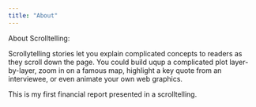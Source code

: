 ```yaml
---
title: "About"
---
```



<span class = "h1"> About Scrolltelling: </span>

Scrollytelling stories let you explain complicated concepts to readers as they scroll down the page. You could build uqup a complicated plot layer-by-layer, zoom in on a famous map, highlight a key quote from an interviewee, or even animate your own web graphics.

This is my first financial report presented in a scrolltelling.
